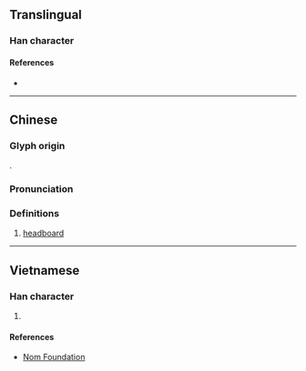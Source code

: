 {{also|杩}}
{{character info/new}}
==Translingual==

===Han character===
{{Han char|rn=75|rad=木|as=10|sn=14|four=41927|canj=DSQF|ids=⿰木馬}}

====References====
* {{Han ref|kx=0544.050|dkj=15261|dj=0931.240|hdz=21260.020|uh=69AA|ud=27050|bh=E259|bd=57945}}

----

==Chinese==
{{zh-forms|s=杩}}

===Glyph origin===
{{Han etym}}
{{Han compound|木|馬|ls=psc|c1=s|c2=p|t1=tree}}.

===Pronunciation===
{{zh-pron
|m=mà
|c=maa5,maa6
|mc=y
|oc=y
|ma=
|cat=n
}}

===Definitions===
{{zh-hanzi}}

# [[headboard]]

----

==Vietnamese==

===Han character===
{{vi-readings|rs=木10|hanviet=mớ}}

# {{defn|lang=vi|sort=木10}}

====References====
* [http://nomfoundation.org/common/nom_details.php?codepoint=69aa Nom Foundation]